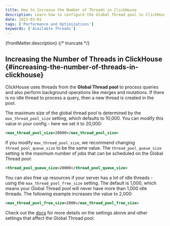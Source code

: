 ```yaml
---
title: How to Increase the Number of Threads in ClickHouse
description: Learn how to configure the Global Thread pool in ClickHouse by adjusting settings like `max_thread_pool_size`, `thread_pool_queue_size`, and `max_thread_pool_free_size`.
date: 2023-03-01
tags: ['Performance and Optimizations']
keywords: ['Available Threads']
---
```


{frontMatter.description}
{/* truncate */}

## Increasing the Number of Threads in ClickHouse {#increasing-the-number-of-threads-in-clickhouse}

ClickHouse uses threads from the **Global Thread pool** to process queries and also perform background operations like merges and mutations. If there is no idle thread to process a query, then a new thread is created in the pool.

The maximum size of the global thread pool is determined by the `max_thread_pool_size` setting, which defaults to 10,000. You can modify this value in your config - here we set it to 20,000:

```xml
<max_thread_pool_size>20000</max_thread_pool_size>
```

If you modify `max_thread_pool_size`, we recommend changing `thread_pool_queue_size` to be the same value. The `thread_pool_queue_size` setting is the maximum number of jobs that can be scheduled on the Global Thread pool:

```xml
<thread_pool_queue_size>20000</thread_pool_queue_size>
```

You can also free up resources if your server has a lot of idle threads - using the `max_thread_pool_free_size` setting. The default is 1,000, which means your Global Thread pool will never have more than 1,000 idle threads. The following example increases the value to 2,000:

```xml
<max_thread_pool_free_size>2000</max_thread_pool_free_size>
```

Check out the [docs](https://clickhouse.com/docs/en/operations/server-configuration-parameters/settings#max-thread-pool-size) for more details on the settings above and other settings that affect the Global Thread pool.
